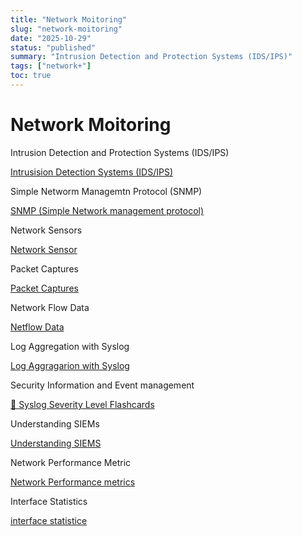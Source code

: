 ```yaml
---
title: "Network Moitoring"
slug: "network-moitoring"
date: "2025-10-29"
status: "published"
summary: "Intrusion Detection and Protection Systems (IDS/IPS)"
tags: ["network+"]
toc: true
---
```


# Network Moitoring

Intrusion Detection and Protection Systems (IDS/IPS) 

[Intrusision Detection Systems (IDS/IPS)](/blog/intrusision-detection-systems-ids-ips)

Simple Networm Managemtn Protocol (SNMP) 

[SNMP (Simple Network management protocol) ](/blog/snmp-simple-network-management-protocol)

Network Sensors 

[Network Sensor](/blog/network-sensor)

Packet Captures 

[Packet Captures](/blog/packet-captures)

Network Flow Data 

[Netflow Data ](/blog/netflow-data)

Log Aggregation with Syslog 

[Log Aggragarion with Syslog](/blog/log-aggragarion-with-syslog)

Security Information and Event management 

[📝 Syslog Severity Level Flashcards](/blog/syslog-severity-level-flashcards)

Understanding SIEMs 

[Understanding SIEMS](/blog/understanding-siems)

Network Performance Metric 

[Network Performance metrics ](/blog/network-performance-metrics)

Interface Statistics 

[interface statistice ](/blog/interface-statistice)
